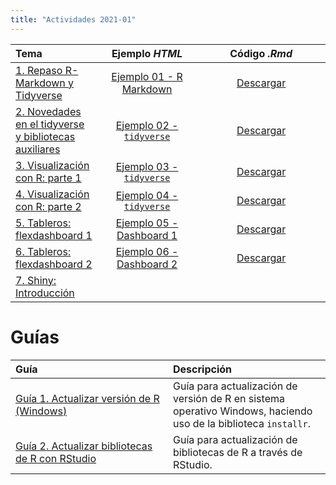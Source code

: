 ---
title: "Actividades 2021-01"
---

| Tema | Ejemplo *HTML*| Código *.Rmd* |
| :----- | :-----: | :-------: |
| [1. Repaso R-Markdown  y Tidyverse](/Actividades/2021_01/01_repaso.html) | [Ejemplo 01 - R Markdown](/Actividades/2021_01/01-ejemplo-rmarkdown-semillero.html)  | [Descargar](/Actividades/2021_01/documents_rmd/01-semillero.Rmd) |
| [2. Novedades en el tidyverse y bibliotecas auxiliares](/Actividades/2021_01/02-Tidyverse.html) | [Ejemplo 02 - `tidyverse`](https://rpubs.com/Edimer/754957) | [Descargar](/Actividades/2021_01/documents_rmd/02-tidyverse.Rmd) |
| [3. Visualización con R: parte 1](/Actividades/2021_01/03_ggplot2_p1.html) | [Ejemplo 03 - `tidyverse`](https://rpubs.com/Edimer/757689) | [Descargar](/Actividades/2021_01/documents_rmd/03-mas-graficos.Rmd)  |
| [4. Visualización con R: parte 2](/Actividades/2021_01/04-Visualization-p2.html) | [Ejemplo 04 - `tidyverse`](https://rpubs.com/Edimer/757689)  | [Descargar](/Actividades/2021_01/documents_rmd/03-mas-graficos.Rmd) |
| [5. Tableros: flexdashboard 1](/Actividades/2021_01/05-Dashboard-1.html) | [Ejemplo 05 - Dashboard 1](https://rpubs.com/Edimer/764924) | [Descargar](/Actividades/2021_01/documents_rmd/tablero1.Rmd) |
| [6. Tableros: flexdashboard 2](/Actividades/2021_01/06-Dashboard-2.html) | [Ejemplo 06 - Dashboard 2](https://rpubs.com/Edimer/776890) | [Descargar](/Actividades/2021_01/documents_rmd/tablero2.Rmd) |
| [7. Shiny: Introducción](/Actividades/2021_01/07-Intro-Shiny.html) |  | |

# Guías

| Guía | Descripción |
| :----- | :----- |
| [Guía 1. Actualizar versión de R (Windows)](/Actividades/2021_01/guide01.html) | Guía para actualización de versión de R en sistema operativo Windows, haciendo uso de la biblioteca `installr`. |
| [Guía 2. Actualizar bibliotecas de R con RStudio](/Actividades/2021_01/guide02.html) | Guía para actualización de bibliotecas de R a través de RStudio. |
